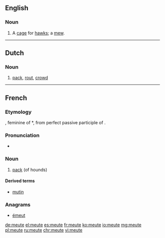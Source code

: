 ==English==

===Noun===
{{en-noun}}

# A [[cage]] for [[hawk]]s; a [[mew]].
#: {{rfquotek|Milman}}

{{Webster 1913}}

----

==Dutch==

===Noun===
{{nl-noun|f|-en|pl2=-s|-}}

# [[pack]], [[rout]], [[crowd]]

----

==French==

===Etymology===
{{etyl|la|fr}} {{term|movita|mōtiva|lang=la}}, feminine of *{{term||mōtivus}}, from perfect passive participle of {{term/t|la|moveō||move}}.

===Pronunciation===
* {{IPA|/møt/|lang=fr}}

===Noun===
{{fr-noun|f}}

# {{context|hunting|lang=fr}} [[pack]] (of hounds)

====Derived terms====
*[[mutin]]

===Anagrams===
* [[émeut#French|émeut]]

[[de:meute]]
[[el:meute]]
[[es:meute]]
[[fr:meute]]
[[ko:meute]]
[[io:meute]]
[[mg:meute]]
[[pl:meute]]
[[ru:meute]]
[[chr:meute]]
[[vi:meute]]